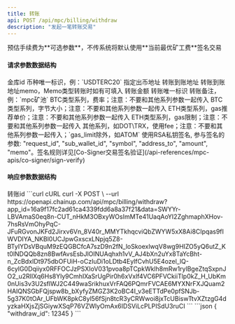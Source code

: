 ---
title: 转账
api: POST /api/mpc/billing/withdraw
description: "发起一笔转账交易"
---

<Note>
预估手续费为**可选参数**，不传系统将默认使用**当前最优矿工费**签名交易
</Note>

#### 请求参数数据结构
<ParamField query="sub_wallet_id" type="integer" required>
    金库id
</ParamField>
<ParamField query="symbol" type="string" required>
    币种唯一标识，例：`USDTERC20`
</ParamField>
<ParamField query="from" type="string">
    指定出币地址
</ParamField>
<ParamField query="address_to" type="string" required>
    转账到账地址
</ParamField>
<ParamField query="memo" type="string">
    转账到账地址memo，Memo类型转账时如有可填入
</ParamField>
<ParamField query="amount" type="string" required>
   	转账金额
</ParamField>
<ParamField query="request_id" type="string" required>
   	转账唯一标识
</ParamField>
<ParamField query="remark" type="string">
    转账备注，例：`mpc矿池`
</ParamField>
<ParamField query="fee_rate" type="string">
   	BTC类型系列，费率；注意：不要和其他系列参数一起传入
</ParamField>
<ParamField query="size" type="string">
   	BTC类型系列，字节大小；注意：不要和其他系列参数一起传入
</ParamField>
<ParamField query="gas_price" type="string">
    ETH类型系列，gas推荐单价；注意：不要和其他系列参数一起传入
</ParamField>
<ParamField query="gas_limit" type="string">
   	ETH类型系列，gas限制；注意：不要和其他系列参数一起传入
</ParamField>
<ParamField query="fee" type="string">
    其他系列，如DOT\TRX，使用fee；注意：不要和其他系列参数一起传入；`gas_limit除外，如ATOM`
</ParamField>
<ParamField query="sign" type="string">
   	使用RSA私钥签名, 参与签名的参数: "request_id", "sub_wallet_id", "symbol", "address_to", "amount", "memo"。签名规则详见[Co-Signer交易签名验证](/api-references/mpc-apis/co-signer/sign-verify)
</ParamField>



#### 响应参数数据结构
<Expandable title="object">
    <ResponseField name="withdraw_id" type="integer">转账id</ResponseField>
</Expandable>



<RequestExample>
  ```curl cURL
  curl -X POST \
  --url https://openapi.chainup.com/api/mpc/billing/withdraw?app_id=16a9f17fc2ad61ca4339fdd6a8a37f21&data=SWYYr-LBVAmaS0eq8n-CUT_nHkM3OBxyWOsImMTe41UaqAoYI2ZghmaphXHov-7hsRsVmOhyPqC-JFuRGvonJKFd2Jirxv6Vn_8V40r_MMYTkhqcviQbZWYW5xX8Ai8CIpqas9fIWVDIYA_NKBl0UCJpwGxscxLNpjq5Z8-BTyIYDsVBquM9zEQGBCfcA7szD9n2fN_loSkoexlwqV8wg9HIZO5yQ6utZ_Kt0lNDQQb8zn8BwfAvsEsbJlOINUAqhxh1vV_AJ4bXn2uYx8TaYcBht-n_ZcBdxIDt975dbOFUiH-oCzIuDi1oLDtb4EylfCvhU5E4ozel_lQ-6cyIG0Dqiiyx0RFFOCJzPSXIoV031pvoa8pTCpkWklh8mRw1rylBgeZtqSxpnJO2_u2RIlXq6Hs8Yly9CmhIXaSrUgPir0h6xVxlf4VC6PFVCkiiTlp0kZ_H_UbKm0nUis3v3U2sflWJ2C449waSrikhuxVrFAQ6PQmrFVCAE6MYXNrFXJQuam2HAIQNSGbFQjspw8b_bXyfyZMGZ3K2oBC4I_v3eETTdPe0pfSNJb-5g37K0tOAr_UFbWK8pkC8yl56fSjn8tcR3yCRWwoi8jxTcUBiswTtvXZtzgG4dyzkaHXjsZjSGiywXSqP76VZWlyOmAx6IDSViLcPLPISdU3ruCI
  ```
</RequestExample>



<ResponseExample>
```json
{
    "withdraw_id": 12345
}
```
</ResponseExample>
